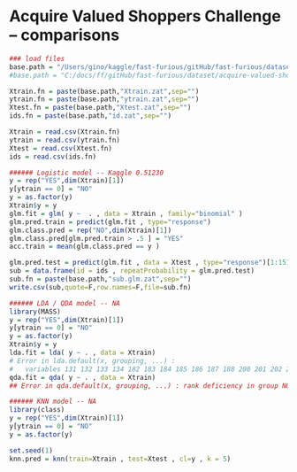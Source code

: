 Acquire Valued Shoppers Challenge  -- comparisons 
========================================================

```r
### load files 
base.path = "/Users/gino/kaggle/fast-furious/gitHub/fast-furious/dataset/acquire-valued-shoppers-challenge/"
#base.path = "C:/docs/ff/gitHub/fast-furious/dataset/acquire-valued-shoppers-challenge/"

Xtrain.fn = paste(base.path,"Xtrain.zat",sep="")
ytrain.fn = paste(base.path,"ytrain.zat",sep="")
Xtest.fn = paste(base.path,"Xtest.zat",sep="")
ids.fn = paste(base.path,"id.zat",sep="")

Xtrain = read.csv(Xtrain.fn)
ytrain = read.csv(ytrain.fn)
Xtest = read.csv(Xtest.fn)
ids = read.csv(ids.fn)
```

```r
###### Logistic model -- Kaggle 0.51230
y = rep("YES",dim(Xtrain)[1])
y[ytrain == 0] = "NO"
y = as.factor(y)
Xtrain$y = y
glm.fit = glm( y ~  . , data = Xtrain , family="binomial" )
glm.pred.train = predict(glm.fit , type="response") 
glm.class.pred = rep("NO",dim(Xtrain)[1])
glm.class.pred[glm.pred.train > .5 ] = "YES"
acc.train = mean(glm.class.pred == y )

glm.pred.test = predict(glm.fit , data = Xtest , type="response")[1:151484]
sub = data.frame(id = ids , repeatProbability = glm.pred.test)
sub.fn = paste(base.path,"sub.glm.zat",sep="")
write.csv(sub,quote=F,row.names=F,file=sub.fn)
```

```r
###### LDA / QDA model -- NA 
library(MASS)
y = rep("YES",dim(Xtrain)[1])
y[ytrain == 0] = "NO"
y = as.factor(y)
Xtrain$y = y
lda.fit = lda( y ~ . , data = Xtrain)
# Error in lda.default(x, grouping, ...) : 
#   variables 131 132 133 134 182 183 184 185 186 187 188 200 201 202 203 204 205 206 219 220 221 222 223 224 225 appear to be constant within groups
qda.fit = qda( y ~ . , data = Xtrain)
## Error in qda.default(x, grouping, ...) : rank deficiency in group NO
```

```r
###### KNN model -- NA 
library(class)
y = rep("YES",dim(Xtrain)[1])
y[ytrain == 0] = "NO"
y = as.factor(y)

set.seed(1)
knn.pred = knn(train=Xtrain , test=Xtest , cl=y , k = 5)


```
